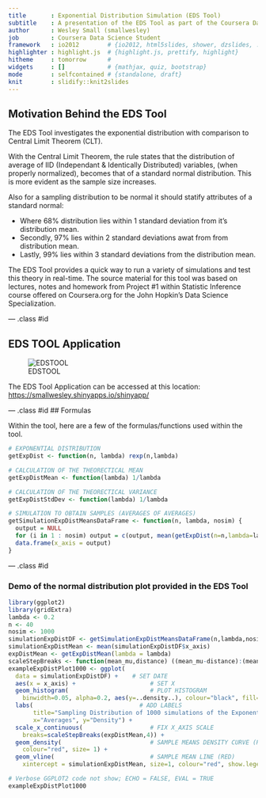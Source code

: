```yaml
---
title       : Exponential Distribution Simulation (EDS Tool)
subtitle    : A presentation of the EDS Tool as part of the Coursera Data Products final project.
author      : Wesley Small (smallwesley)
job         : Coursera Data Science Student
framework   : io2012        # {io2012, html5slides, shower, dzslides, ...}
highlighter : highlight.js  # {highlight.js, prettify, highlight}
hitheme     : tomorrow      # 
widgets     : []            # {mathjax, quiz, bootstrap}
mode        : selfcontained # {standalone, draft}
knit        : slidify::knit2slides
---
```


## Motivation Behind the EDS Tool

The EDS Tool investigates the exponential distribution with comparison to Central Limit Theorem (CLT). 

With the Central Limit Theorem, the rule states that the distribution of average of IID (Independant & Identically Distributed) variables, (when properly normalized), becomes that of a standard normal distribution.  This is more evident as the sample size increases.

Also for a sampling distribution to be normal it should statify attributes of a standard normal:

* Where 68% distribution lies within 1 standard deviation from it's distribution mean.
* Secondly, 97% lies within 2 standard deviations awat from from distribution mean.
* Lastly, 99% lies within 3 standard deviations from the distribution mean.

The EDS Tool provides a quick way to run a variety of simulations and test this theory in real-time.  The source material for this tool was based on lectures, notes and homework from Project #1 within Statistic Inference course offered on Coursera.org for the John Hopkin's Data Science Specialization.

--- .class #id 

## EDS TOOL Application

![EDSTOOL](./assets/img/edstool.jpg)

The EDS Tool Application can be accessed at this location: 
[https://smallwesley.shinyapps.io/shinyapp/](https://smallwesley.shinyapps.io/shinyapp/)

--- .class #id 
## Formulas

Within the tool, here are a few of the formulas/functions used within the tool.

```r
# EXPONENTIAL DISTRIBUTION
getExpDist <- function(n, lambda) rexp(n,lambda)

# CALCULATION OF THE THEORECTICAL MEAN
getExpDistMean <- function(lambda) 1/lambda

# CALCULATION OF THE THEORECTICAL VARIANCE
getExpDistStdDev <- function(lambda) 1/lambda

# SIMULATION TO OBTAIN SAMPLES (AVERAGES OF AVERAGES)
getSimulationExpDistMeansDataFrame <- function(n, lambda, nosim) {
  output = NULL
  for (i in 1 : nosim) output = c(output, mean(getExpDist(n=n,lambda=lambda)))
  data.frame(x_axis = output)
}
```

--- .class #id

### Demo of the normal distribution plot provided in the EDS Tool

```r
library(ggplot2)
library(gridExtra)
lambda <- 0.2
n <- 40
nosim <- 1000
simulationExpDistDF <- getSimulationExpDistMeansDataFrame(n,lambda,nosim)
simulationExpDistMean <- mean(simulationExpDistDF$x_axis)
expDistMean <- getExpDistMean(lambda = lambda)
scaleStepBreaks <- function(mean_mu,distance) ((mean_mu-distance):(mean_mu+distance))
exampleExpDistPlot1000 <- ggplot(
  data = simulationExpDistDF) +    # SET DATE
  aes(x = x_axis) +                     # SET X
  geom_histogram(                       # PLOT HISTOGRAM
    binwidth=0.05, alpha=0.2, aes(y=..density..), colour="black", fill="light blue") + 
  labs(                              # ADD LABELS
       title="Sampling Distribution of 1000 simulations of the Exponential Distibution",
       x="Averages", y="Density") +
  scale_x_continuous(                   # FIX X_AXIS SCALE
    breaks=scaleStepBreaks(expDistMean,4)) +
  geom_density(                         # SAMPLE MEANS DENSITY CURVE (RED)
    colour="red", size= 1) +
  geom_vline(                           # SAMPLE MEAN LINE (RED)
    xintercept = simulationExpDistMean, size=1, colour="red", show.legend = TRUE) 
```

```r
# Verbose GGPLOT2 code not show; ECHO = FALSE, EVAL = TRUE
exampleExpDistPlot1000
```
